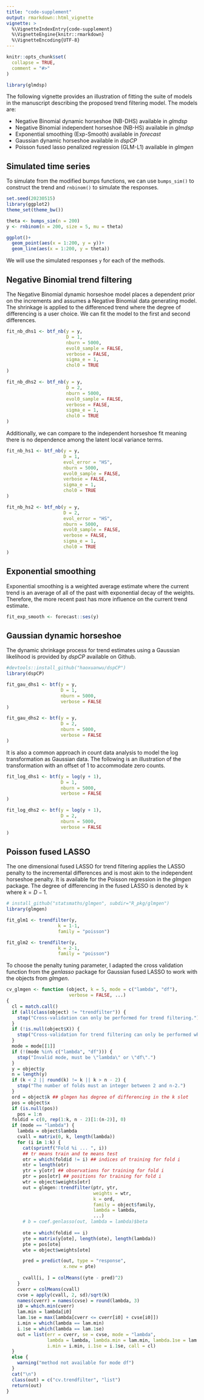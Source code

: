 ```yaml
---
title: "code-supplement"
output: rmarkdown::html_vignette
vignette: >
  %\VignetteIndexEntry{code-supplement}
  %\VignetteEngine{knitr::rmarkdown}
  %\VignetteEncoding{UTF-8}
---
```


```r
knitr::opts_chunk$set(
  collapse = TRUE,
  comment = "#>"
)
```

```r
library(glmdsp)
```

The following vignette provides an illustration of fitting the suite of models in the manuscript describing the proposed trend filtering model. The models are:

* Negative Binomial dynamic horseshoe (NB-DHS) available in *glmdsp*
* Negative Binomial independent horseshoe (NB-HS) available in *glmdsp*
* Exponential smoothing (Exp-Smooth) available in *forecast*
* Gaussian dynamic horseshoe available in *dspCP*
* Poisson fused lasso penalized regression (GLM-L1) available in *glmgen*

## Simulated time series

To simulate from the modified bumps functions, we can use `bumps_sim()` to construct the trend and `rnbinom()` to simulate the responses.

```r
set.seed(20230515)
library(ggplot2)
theme_set(theme_bw())

theta <- bumps_sim(n = 200)
y <- rnbinom(n = 200, size = 5, mu = theta)

ggplot()+
  geom_point(aes(x = 1:200, y = y))+
  geom_line(aes(x = 1:200, y = theta))
```

We will use the simulated responses `y` for each of the methods.

## Negative Binomial trend filtering

The Negative Binomial dynamic horseshoe model places a dependent prior on the increments and assumes a Negative Binomial data generating model. The shrinkage is applied to the differenced trend where the degree of differencing is a user choice. We can fit the model to the first and second differences.

```r
fit_nb_dhs1 <- btf_nb(y = y, 
                      D = 1, 
                      nburn = 5000,
                      evol0_sample = FALSE,
                      verbose = FALSE,
                      sigma_e = 1,
                      chol0 = TRUE
)

fit_nb_dhs2 <- btf_nb(y = y, 
                      D = 2, 
                      nburn = 5000,
                      evol0_sample = FALSE,
                      verbose = FALSE,
                      sigma_e = 1,
                      chol0 = TRUE
)
```

Additionally, we can compare to the independent horseshoe fit meaning there is no dependence among the latent local variance terms.


```r
fit_nb_hs1 <- btf_nb(y = y, 
                     D = 1, 
                     evol_error = "HS",
                     nburn = 5000,
                     evol0_sample = FALSE,
                     verbose = FALSE,
                     sigma_e = 1,
                     chol0 = TRUE
)

fit_nb_hs2 <- btf_nb(y = y, 
                     D = 2, 
                     evol_error = "HS",
                     nburn = 5000,
                     evol0_sample = FALSE,
                     verbose = FALSE,
                     sigma_e = 1,
                     chol0 = TRUE
)
```

## Exponential smoothing

Exponential smoothing is a weighted average estimate where the current trend is an average of all of the past with exponential decay of the weights. Therefore, the more recent past has more influence on the current trend estimate.

```r
fit_exp_smooth <- forecast::ses(y) 
```

## Gaussian dynamic horseshoe

The dynamic shrinkage process for trend estimates using a Gaussian likelihood is provided by *dspCP* available on Github. 

```r
#devtools::install_github("haoxuanwu/dspCP")
library(dspCP)

fit_gau_dhs1 <- btf(y = y,
                    D = 1,
                    nburn = 5000,
                    verbose = FALSE
)

fit_gau_dhs2 <- btf(y = y,
                    D = 2,
                    nburn = 5000,
                    verbose = FALSE
)
```

It is also a common approach in count data analysis to model the log transformation as Gaussian data. The following is an illustration of the transformation with an offset of 1 to accommodate zero counts.

```r
fit_log_dhs1 <- btf(y = log(y + 1),
                    D = 1,
                    nburn = 5000,
                    verbose = FALSE
)

fit_log_dhs2 <- btf(y = log(y + 1),
                    D = 2,
                    nburn = 5000,
                    verbose = FALSE
)
``` 

## Poisson fused LASSO

The one dimensional fused LASSO for trend filtering applies the LASSO penalty to the incremental differences and is most akin to the independent horseshoe penalty. It is available for the Poisson regression in the *glmgen* package. The degree of differencing in the fused LASSO is denoted by k where $k = D-1$.

```r
# install_github("statsmaths/glmgen", subdir="R_pkg/glmgen")
library(glmgen) 

fit_glm1 <- trendfilter(y, 
                   k = 1-1,
                   family = "poisson")

fit_glm2 <- trendfilter(y, 
                   k = 2-1,
                   family = "poisson")
```

To choose the penalty tuning parameter, I adapted the cross validation function from the *genlasso* package for Gaussian fused LASSO to work with the objects from *glmgen*.

```r
cv_glmgen <- function (object, k = 5, mode = c("lambda", "df"), 
                       verbose = FALSE, ...) 
{
  cl = match.call()
  if (all(class(object) != "trendfilter")) {
    stop("Cross-validation can only be performed for trend filtering.")
  }
  if (!is.null(object$X)) {
    stop("Cross-validation for trend filtering can only be performed when X=I, the identity matrix.")
  }
  mode = mode[[1]]
  if (!(mode %in% c("lambda", "df"))) {
    stop("Invalid mode, must be \"lambda\" or \"df\".")
  }
  y = object$y
  n = length(y)
  if (k < 2 || round(k) != k || k > n - 2) {
    stop("The number of folds must an integer between 2 and n-2.")
  }
  ord = object$k ## glmgen has degree of differencing in the k slot
  pos = object$x
  if (is.null(pos)) 
    pos = 1:n
  foldid = c(0, rep(1:k, n - 2)[1:(n-2)], 0)
  if (mode == "lambda") {
    lambda = object$lambda
    cvall = matrix(0, k, length(lambda))
    for (i in 1:k) {
      cat(sprintf("Fold %i ... ", i))
      ## tr means train and te means test
      otr = which(foldid != i) ## indices of training for fold i
      ntr = length(otr)
      ytr = y[otr] ## observations for training for fold i
      ptr = pos[otr] ## positions for training for fold i
      wtr = object$weights[otr]
      out = glmgen::trendfilter(ptr, ytr, 
                                weights = wtr,
                                k = ord,
                                family = object$family,
                                lambda = lambda,
                                ...)
      # b = coef.genlasso(out, lambda = lambda)$beta
      
      ote = which(foldid == i)
      yte = matrix(y[ote], length(ote), length(lambda))
      pte = pos[ote]
      wte = object$weights[ote]

      pred = predict(out, type = "response",
                     x.new = pte)
      
      cvall[i, ] = colMeans((yte - pred)^2)
    }
    cverr = colMeans(cvall)
    cvse = apply(cvall, 2, sd)/sqrt(k)
    names(cverr) = names(cvse) = round(lambda, 3)
    i0 = which.min(cverr)
    lam.min = lambda[i0]
    lam.1se = max(lambda[cverr <= cverr[i0] + cvse[i0]])
    i.min = which(lambda == lam.min)
    i.1se = which(lambda == lam.1se)
    out = list(err = cverr, se = cvse, mode = "lambda", 
               lambda = lambda, lambda.min = lam.min, lambda.1se = lam.1se, 
               i.min = i.min, i.1se = i.1se, call = cl)
  }
  else {
    warning("method not available for mode df")
  }
  cat("\n")
  class(out) = c("cv.trendfilter", "list")
  return(out)
}
```


